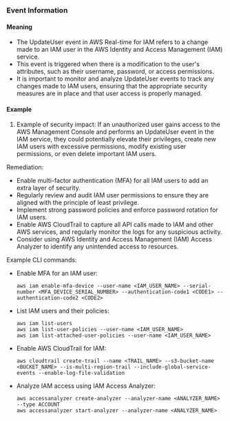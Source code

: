 
### Event Information

#### Meaning

- The UpdateUser event in AWS Real-time for IAM refers to a change made to an IAM user in the AWS Identity and Access Management (IAM) service.
- This event is triggered when there is a modification to the user's attributes, such as their username, password, or access permissions.
- It is important to monitor and analyze UpdateUser events to track any changes made to IAM users, ensuring that the appropriate security measures are in place and that user access is properly managed.

#### Example

1. Example of security impact: If an unauthorized user gains access to the AWS Management Console and performs an UpdateUser event in the IAM service, they could potentially elevate their privileges, create new IAM users with excessive permissions, modify existing user permissions, or even delete important IAM users.

Remediation:
- Enable multi-factor authentication (MFA) for all IAM users to add an extra layer of security.
- Regularly review and audit IAM user permissions to ensure they are aligned with the principle of least privilege.
- Implement strong password policies and enforce password rotation for IAM users.
- Enable AWS CloudTrail to capture all API calls made to IAM and other AWS services, and regularly monitor the logs for any suspicious activity.
- Consider using AWS Identity and Access Management (IAM) Access Analyzer to identify any unintended access to resources.

Example CLI commands:
- Enable MFA for an IAM user:
  ```
  aws iam enable-mfa-device --user-name <IAM_USER_NAME> --serial-number <MFA_DEVICE_SERIAL_NUMBER> --authentication-code1 <CODE1> --authentication-code2 <CODE2>
  ```

- List IAM users and their policies:
  ```
  aws iam list-users
  aws iam list-user-policies --user-name <IAM_USER_NAME>
  aws iam list-attached-user-policies --user-name <IAM_USER_NAME>
  ```

- Enable AWS CloudTrail for IAM:
  ```
  aws cloudtrail create-trail --name <TRAIL_NAME> --s3-bucket-name <BUCKET_NAME> --is-multi-region-trail --include-global-service-events --enable-log-file-validation
  ```

- Analyze IAM access using IAM Access Analyzer:
  ```
  aws accessanalyzer create-analyzer --analyzer-name <ANALYZER_NAME> --type ACCOUNT
  aws accessanalyzer start-analyzer --analyzer-name <ANALYZER_NAME>
  ```


